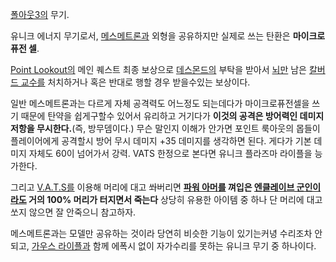 [[폴아웃3]]의 무기.

유니크 에너지 무기로서, [[메스메트론]]과 외형을 공유하지만 실제로 쓰는 탄환은 '''마이크로 퓨전 셀'''.

[[Point Lookout]]의 메인 퀘스트 최종 보상으로 [[데스몬드]]의 부탁을 받아서 [[뇌]]만 남은 [[칼버드 교수]]를 처치하거나 혹은 반대로 행할 경우 받을수있는 보상이다.

일반 메스메트론과는 다르게 자체 공격력도 어느정도 되는데다가 마이크로퓨전셀을 쓰기 때문에 탄약을 쉽게구할수 있어서 유리하고 거기다가 '''이것의 공격은 방어력인 데미지 저항을 무시한다.'''(즉, 방무뎀이다.) 무슨 말인지 이해가 안가면 포인트 룩아웃의 몹들이 플레이어에게 공격할시 방어 무시 데미지 +35 데미지를 생각하면 된다. 게다가 기본 데미지 자체도 60이 넘어가서 강력. VATS 한정으로 본다면 유니크 플라즈마 라이플을 능가한다. 

그리고 [[V.A.T.S]]를 이용해 머리에 대고 쏴버리면 '''[[파워 아머]]를 껴입은 [[엔클레이브 군인]]이라도 거의 100% 머리가 터지면서 죽는다''' 상당히 유용한 아이템 중 하나 단 머리에 대고 쏘지 않으면 잘 안죽으니 참고하자.

메스메트론과는 모델만 공유하는 것이라 당연히 비슷한 기능이 있기는커녕 수리조차 안 되고, [[가우스 라이플]]과 함께 에폭시 없이 자가수리를 못하는 유니크 무기 중 하나이다.
